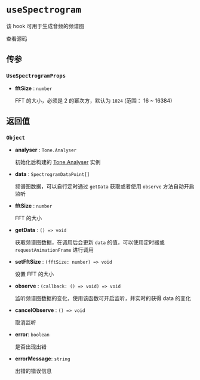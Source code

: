 
# `useSpectrogram`

该 hook 可用于生成音频的频谱图

<Link
  href="https://github.com/codeacme17/echo-ui/blob/main/packages/hooks/useSpectrogram.ts"
  target="_blank"
  size="sm"
  className="flex items-center"
>
  <Github className="w-4 h-4" />
  <span className="ml-2">查看源码</span>
</Link>

## 传参

### `UseSpectrogramProps`

- **fftSize** : `number`

  FFT 的大小，必须是 2 的幂次方，默认为 `1024` (范围： 16 ~ 16384)

## 返回值

### `Object`

- **analyser** : `Tone.Analyser`

  初始化后构建的 [Tone.Analyser](https://tonejs.github.io/docs/14.7.77/Analyser) 实例

- **data** : `SpectrogramDataPoint[]`

  频谱图数据，可以自行定时通过 `getData` 获取或者使用 `observe` 方法自动开启监听

- **fftSize** : `number`

  FFT 的大小

- **getData** : `() => void`

  获取频谱图数据，在调用后会更新 `data` 的值，可以使用定时器或 `requestAnimationFrame` 进行调用

- **setFftSize** : `(fftSize: number) => void`

  设置 FFT 的大小

- **observe** : `(callback: () => void) => void`

  监听频谱图数据的变化，使用该函数可开启监听，并实时的获得 data 的变化

- **cancelObserve** : `() => void`

  取消监听

- **error**: `boolean`

  是否出现出错

- **errorMessage**: `string`

  出错的错误信息

